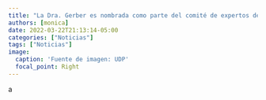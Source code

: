 ```yaml
---
title: "La Dra. Gerber es nombrada como parte del comité de expertos de la Comisión Nacional de Respuesta Pandémica"
authors: [monica]
date: 2022-03-22T21:13:14-05:00
categories: ["Noticias"]
tags: ["Noticias"]
image:
  caption: 'Fuente de imagen: UDP'
  focal_point: Right
---
```


a
